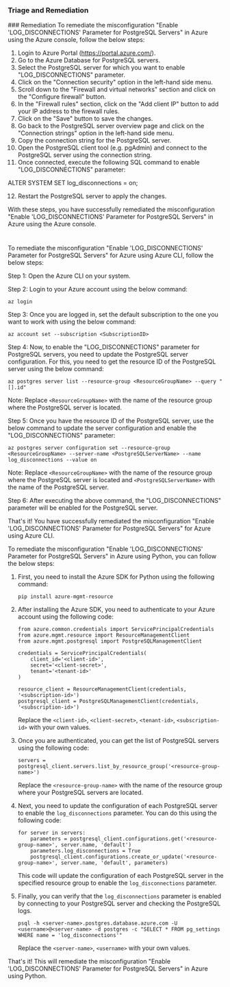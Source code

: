 
### Triage and Remediation
<Tabs>
<Tab title='Remediation'>
### Remediation

<AccordionGroup>
<Accordion title='Using Console' defaultOpen='true'>
To remediate the misconfiguration "Enable 'LOG_DISCONNECTIONS' Parameter for PostgreSQL Servers" in Azure using the Azure console, follow the below steps:

1. Login to Azure Portal (https://portal.azure.com/).
2. Go to the Azure Database for PostgreSQL servers.
3. Select the PostgreSQL server for which you want to enable "LOG_DISCONNECTIONS" parameter.
4. Click on the "Connection security" option in the left-hand side menu.
5. Scroll down to the "Firewall and virtual networks" section and click on the "Configure firewall" button.
6. In the "Firewall rules" section, click on the "Add client IP" button to add your IP address to the firewall rules.
7. Click on the "Save" button to save the changes.
8. Go back to the PostgreSQL server overview page and click on the "Connection strings" option in the left-hand side menu.
9. Copy the connection string for the PostgreSQL server.
10. Open the PostgreSQL client tool (e.g. pgAdmin) and connect to the PostgreSQL server using the connection string.
11. Once connected, execute the following SQL command to enable "LOG_DISCONNECTIONS" parameter:

   ALTER SYSTEM SET log_disconnections = on;

12. Restart the PostgreSQL server to apply the changes.

With these steps, you have successfully remediated the misconfiguration "Enable 'LOG_DISCONNECTIONS' Parameter for PostgreSQL Servers" in Azure using the Azure console.

#
</Accordion>

<Accordion title='Using CLI'>
To remediate the misconfiguration "Enable 'LOG_DISCONNECTIONS' Parameter for PostgreSQL Servers" for Azure using Azure CLI, follow the below steps:

Step 1: Open the Azure CLI on your system.

Step 2: Login to your Azure account using the below command:

```
az login
```

Step 3: Once you are logged in, set the default subscription to the one you want to work with using the below command:

```
az account set --subscription <SubscriptionID>
```

Step 4: Now, to enable the "LOG_DISCONNECTIONS" parameter for PostgreSQL servers, you need to update the PostgreSQL server configuration. For this, you need to get the resource ID of the PostgreSQL server using the below command:

```
az postgres server list --resource-group <ResourceGroupName> --query "[].id"
```

Note: Replace `<ResourceGroupName>` with the name of the resource group where the PostgreSQL server is located.

Step 5: Once you have the resource ID of the PostgreSQL server, use the below command to update the server configuration and enable the "LOG_DISCONNECTIONS" parameter:

```
az postgres server configuration set --resource-group <ResourceGroupName> --server-name <PostgreSQLServerName> --name log_disconnections --value on
```

Note: Replace `<ResourceGroupName>` with the name of the resource group where the PostgreSQL server is located and `<PostgreSQLServerName>` with the name of the PostgreSQL server.

Step 6: After executing the above command, the "LOG_DISCONNECTIONS" parameter will be enabled for the PostgreSQL server.

That's it! You have successfully remediated the misconfiguration "Enable 'LOG_DISCONNECTIONS' Parameter for PostgreSQL Servers" for Azure using Azure CLI.
</Accordion>

<Accordion title='Using Python'>
To remediate the misconfiguration "Enable 'LOG_DISCONNECTIONS' Parameter for PostgreSQL Servers" in Azure using Python, you can follow the below steps:

1. First, you need to install the Azure SDK for Python using the following command:

   ```
   pip install azure-mgmt-resource
   ```

2. After installing the Azure SDK, you need to authenticate to your Azure account using the following code:

   ```
   from azure.common.credentials import ServicePrincipalCredentials
   from azure.mgmt.resource import ResourceManagementClient
   from azure.mgmt.postgresql import PostgreSQLManagementClient

   credentials = ServicePrincipalCredentials(
       client_id='<client-id>',
       secret='<client-secret>',
       tenant='<tenant-id>'
   )

   resource_client = ResourceManagementClient(credentials, '<subscription-id>')
   postgresql_client = PostgreSQLManagementClient(credentials, '<subscription-id>')
   ```

   Replace the `<client-id>`, `<client-secret>`, `<tenant-id>`, `<subscription-id>` with your own values.

3. Once you are authenticated, you can get the list of PostgreSQL servers using the following code:

   ```
   servers = postgresql_client.servers.list_by_resource_group('<resource-group-name>')
   ```

   Replace the `<resource-group-name>` with the name of the resource group where your PostgreSQL servers are located.

4. Next, you need to update the configuration of each PostgreSQL server to enable the `log_disconnections` parameter. You can do this using the following code:

   ```
   for server in servers:
       parameters = postgresql_client.configurations.get('<resource-group-name>', server.name, 'default')
       parameters.log_disconnections = True
       postgresql_client.configurations.create_or_update('<resource-group-name>', server.name, 'default', parameters)
   ```

   This code will update the configuration of each PostgreSQL server in the specified resource group to enable the `log_disconnections` parameter.

5. Finally, you can verify that the `log_disconnections` parameter is enabled by connecting to your PostgreSQL server and checking the PostgreSQL logs.

   ```
   psql -h <server-name>.postgres.database.azure.com -U <username>@<server-name> -d postgres -c "SELECT * FROM pg_settings WHERE name = 'log_disconnections'"
   ```

   Replace the `<server-name>`, `<username>` with your own values.

That's it! This will remediate the misconfiguration "Enable 'LOG_DISCONNECTIONS' Parameter for PostgreSQL Servers" in Azure using Python.
</Accordion>

</AccordionGroup>
</Tab>
</Tabs>
